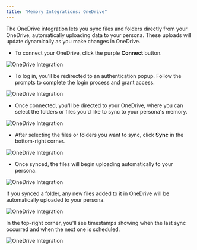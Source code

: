 ```yaml
---
title: "Memory Integrations: OneDrive"
---
```




The OneDrive integration lets you sync files and folders directly from your OneDrive, automatically uploading data to your persona. These uploads will update dynamically as you make changes in OneDrive.
- To connect your OneDrive, click the purple **Connect** button.


![OneDrive Integration](/images/o1.png)


- To log in, you'll be redirected to an authentication popup. Follow the prompts to complete the login process and grant access.


![OneDrive Integration](/images/02.png)


- Once connected, you'll be directed to your OneDrive, where you can select the folders or files you'd like to sync to your persona's memory.


![OneDrive Integration](/images/o3.png)


- After selecting the files or folders you want to sync, click **Sync** in the bottom-right corner.


![OneDrive Integration](/images/o4.png)


- Once synced, the files will begin uploading automatically to your persona.


![OneDrive Integration](/images/o5.png)


If you synced a folder, any new files added to it in OneDrive will be automatically uploaded to your persona.


![OneDrive Integration](/images/06.png)


In the top-right corner, you'll see timestamps showing when the last sync occurred and when the next one is scheduled.

![OneDrive Integration](/images/o7.png)

